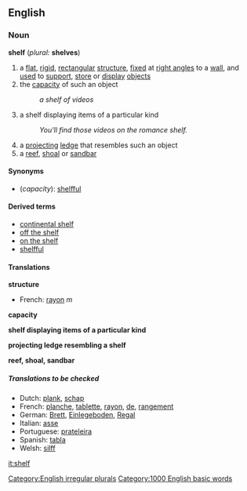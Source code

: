 ==English==
===Noun===
'''shelf''' (''plural:'' '''shelves''')

#a [[flat]], [[rigid]], [[rectangular]] [[structure]], [[fixed]] at [[right angle]]s to a [[wall]], and [[used]] to [[support]], [[store]] or [[display]] [[object]]s
#the [[capacity]] of such an object
#:''a shelf of videos''
#a shelf displaying items of a particular kind
#:''You'll find those videos on the romance shelf.''
#a [[projecting]] [[ledge]] that resembles such an object
#a [[reef]], [[shoal]] or [[sandbar]]

====Synonyms====
*(''capacity''): [[shelfful]]

====Derived terms====
*[[continental shelf]]
*[[off the shelf]]
*[[on the shelf]]
*[[shelfful]]

====Translations====

'''structure'''
{{top}}
*French: [[rayon#French|rayon]] ''m''
{{mid}}
{{bottom}}

'''capacity'''
{{top}}
{{mid}}
{{bottom}}

'''shelf displaying items of a particular kind'''
{{top}}
{{mid}}
{{bottom}}

'''projecting ledge resembling a shelf'''
{{top}}
{{mid}}
{{bottom}}

'''reef, shoal, sandbar'''
{{top}}
{{mid}}
{{bottom}}

=====Translations to be checked=====
<!--Remove this section once all of the translations below have been moved into the tables above.-->
{{checktrans}}

*Dutch: [[plank#Dutch|plank]], [[schap]]
*French: [[planche]], [[tablette]], [[rayon]], [[de]], [[rangement]]
*German: [[Brett]], [[Einlegeboden]], [[Regal]]
*Italian: [[asse]]
*Portuguese: [[prateleira]]
*Spanish: [[tabla]]
*Welsh: [[silff]]

[[Category:English irregular plurals]]
[[Category:1000 English basic words]]

[[it:shelf]]